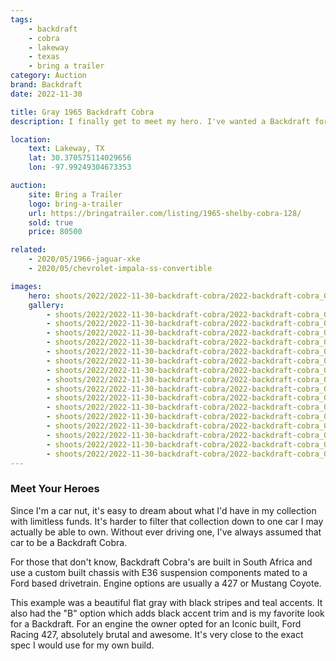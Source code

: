 ```yaml
---
tags:
    - backdraft
    - cobra
    - lakeway
    - texas
    - bring a trailer
category: Auction
brand: Backdraft
date: 2022-11-30

title: Gray 1965 Backdraft Cobra
description: I finally get to meet my hero. I've wanted a Backdraft for as long as I've been shooting cars, and what a specimen!

location:
    text: Lakeway, TX
    lat: 30.370575114029656
    lon: -97.99249304673353

auction:
    site: Bring a Trailer
    logo: bring-a-trailer
    url: https://bringatrailer.com/listing/1965-shelby-cobra-128/
    sold: true
    price: 80500

related:
    - 2020/05/1966-jaguar-xke
    - 2020/05/chevrolet-impala-ss-convertible

images:
    hero: shoots/2022/2022-11-30-backdraft-cobra/2022-backdraft-cobra_002.jpg
    gallery:
        - shoots/2022/2022-11-30-backdraft-cobra/2022-backdraft-cobra_001.jpg
        - shoots/2022/2022-11-30-backdraft-cobra/2022-backdraft-cobra_002.jpg
        - shoots/2022/2022-11-30-backdraft-cobra/2022-backdraft-cobra_003.jpg
        - shoots/2022/2022-11-30-backdraft-cobra/2022-backdraft-cobra_004.jpg
        - shoots/2022/2022-11-30-backdraft-cobra/2022-backdraft-cobra_005.jpg
        - shoots/2022/2022-11-30-backdraft-cobra/2022-backdraft-cobra_006.jpg
        - shoots/2022/2022-11-30-backdraft-cobra/2022-backdraft-cobra_007.jpg
        - shoots/2022/2022-11-30-backdraft-cobra/2022-backdraft-cobra_008.jpg
        - shoots/2022/2022-11-30-backdraft-cobra/2022-backdraft-cobra_009.jpg
        - shoots/2022/2022-11-30-backdraft-cobra/2022-backdraft-cobra_010.jpg
        - shoots/2022/2022-11-30-backdraft-cobra/2022-backdraft-cobra_011.jpg
        - shoots/2022/2022-11-30-backdraft-cobra/2022-backdraft-cobra_012.jpg
        - shoots/2022/2022-11-30-backdraft-cobra/2022-backdraft-cobra_013.jpg
        - shoots/2022/2022-11-30-backdraft-cobra/2022-backdraft-cobra_014.jpg
        - shoots/2022/2022-11-30-backdraft-cobra/2022-backdraft-cobra_015.jpg
        - shoots/2022/2022-11-30-backdraft-cobra/2022-backdraft-cobra_016.jpg
---
```


### Meet Your Heroes

Since I'm a car nut, it's easy to dream about what I'd have in my collection with limitless funds. It's harder to filter that collection down to one car I may actually be able to own. Without ever driving one, I've always assumed that car to be a Backdraft Cobra.

For those that don't know, Backdraft Cobra's are built in South Africa and use a custom built chassis with E36 suspension components mated to a Ford based drivetrain. Engine options are usually a 427 or Mustang Coyote.

This example was a beautiful flat gray with black stripes and teal accents. It also had the "B" option which adds black accent trim and is my favorite look for a Backdraft. For an engine the owner opted for an Iconic built, Ford Racing 427, absolutely brutal and awesome. It's very close to the exact spec I would use for my own build.
